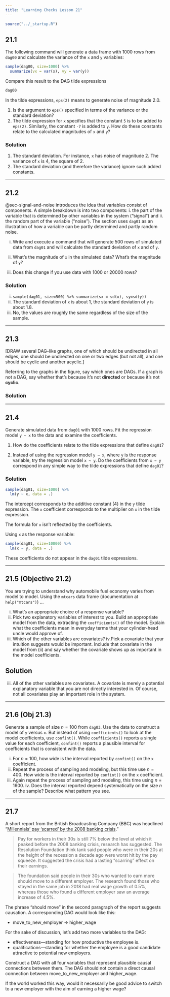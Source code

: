 ```yaml
---
title: "Learning Checks Lesson 21"
---
```


```r
source("../_startup.R")
```

## 21.1

The following command will generate a data frame with 1000 rows from `dag00` and calculate the variance of the `x` and `y` variables:

```r
sample(dag00, size=1000) %>%
  summarize(vx = var(x), vy = var(y))
```

Compare this result to the DAG tilde expressions

```r
dag00
```

In the tilde expressions, `eps(2)` means to generate noise of magnitude 2.0.

1. Is the argument to `eps()` specified in terms of the variance or the standard deviation?
2. The tilde expression for `x` specifies that the constant `5` is to be added to `eps(2)`. Similarly, the constant `-7` is added to `y`.  How do these constants relate to the calculated magnitudes of `x` and `y`?

### Solution

1. The standard deviation. For instance, `x` has noise of magnitude 2. The variance of `x` is 4, the square of 2.
2. The standard deviation (and therefore the variance) ignore such added constants.

--------



## 21.2

@sec-signal-and-noise introduces the idea that variables consist of components. A simple breakdown is into two components: i. the part of the variable that is determined by other variables in the system ("signal") and ii. the random part of the variable ("noise"). The section uses `dag01` as an illustration of how a variable can be partly determined and partly random noise.

i. Write and execute a command that will generate 500 rows of simulated data from `dag01` and will calculate the standard deviation of `x` and of `y`. 

ii. What's the magnitude of `x` in the simulated data? What's the magnitude of `y`?

iii. Does this change if you use data with 1000 or 20000 rows?




### Solution

i. `sample(dag01, size=500) %>% summarize(sx = sd(x), sy=sd(y))`
ii. The standard deviation of `x` is about 1, the standard deviation of `y` is about 1.8.
iii. No, the values are roughly the same regardless of the size of the sample.

----------



## 21.3

[DRAW several DAG-like graphs, one of which should be undirected in all edges, one should be undirected on one or two edges (but not all), and one should be cyclic and another acyclic.]

Referring to the graphs in the figure, say which ones are DAGs. If a graph is not a DAG, say whether that's because it's not **directed** or because it's not **cyclic**.

### Solution



----------

## 21.4

Generate simulated data from `dag01` with 1000 rows. Fit the regression model `y ~ x` to the data and examine the coefficients. 

1. How do the coefficients relate to the tilde expressions that define `dag01`?

2. Instead of using the regression model `y ~ x`, where `y` is the response variable, try the regression model `x ~ y`. Do the coefficients from `x ~ y` correspond in any simple way to the tilde expressions that define `dag01`?

### Solution

```r
sample(dag01, size=1000) %>%
  lm(y ~ x, data = .)
```

The intercept corresponds to the additive constant (4) in the `y` tilde expression. The `x` coefficient corresponds to the multiplier on `x` in the tilde expression. 

The formula for `x` isn't reflected by the coefficients.


Using `x` as the response variable:

```r
sample(dag01, size=10000) %>%
  lm(x ~ y, data = .)
```

These coefficients do not appear in the `dag01` tilde expressions.

--------

## 21.5 (Objective 21.2)

You are trying to understand why automobile fuel economy varies from model to model. Using the `mtcars` data frame (documentation at `help("mtcars")`) ...

i. What's an appropriate choice of a response variable?
ii. Pick two explanatory variables of interest to you. Build an appropriate model from the data, extracting the `coefficients()` of the model. Explain what the coefficients mean in everyday terms that your cylinder-head uncle would approve of.
iii. Which of the other variables are covariates? 
iv.Pick a covariate that your intuition suggests would be important. Include that covariate in the model from (ii) and say whether the covariate shows up as important in the model coefficients.

::: {.callout-note}
## Solution

iii. All of the other variables are covariates. A covariate is merely a potential explanatory variable that you are not directly interested in. Of course, not all covariates play an important role in the system.
:::

----------

## 21.6 (Obj 21.3)

Generate a sample of size $n=100$ from `dag03`. Use the data to construct a model of `y` versus `x`. But instead of using `coefficients()` to look at the model coefficients, use `confint()`. While `coefficients()` reports a single value for each coefficient, `confint()` reports a plausible interval for coefficients that is consistent with the data. 

i. For $n=100$, how wide is the interval reported by `confint()` on the `x` coefficient.
ii. Repeat the process of sampling and modeling, but this time use $n=400$. How wide is the interval reported by `confint()` on the `x` coefficient.
iii. Again repeat the process of sampling and modeling, this time using $n=1600$. iv. Does the interval reported depend systematically on the size $n$ of the sample? Describe what pattern you see.

--------

## 21.7

A short report from the British Broadcasting Company (BBC) was headlined "[Millennials' pay 'scarred' by the 2008 banking crisis](https://www.bbc.com/news/business-47106711)."

> Pay for workers in their 30s is still 7% below the level at which it peaked before the 2008 banking crisis, research has suggested. The Resolution Foundation think tank said people who were in their 20s at the height of the recession a decade ago were worst hit by the pay squeeze. It suggested the crisis had a lasting "scarring" effect on their earnings.

> The foundation said people in their 30s who wanted to earn more should move to a different employer. The research found those who stayed in the same job in 2018 had real wage growth of 0.5%, whereas those who found a different employer saw an average increase of 4.5%.

The phrase "should move" in the second paragraph of the report suggests causation. A corresponding DAG would look like this:

- move_to_new_employer $\rightarrow$ higher_wage

For the sake of discussion, let's add two more variables to the DAG:

- effectiveness---standing for how productive the employee is.
- qualifications---standing for whether the employee is a good candidate attractive to potential new employers.

Construct a DAG with all four variables that represent plausible causal connections between them. The DAG should not contain a direct causal connection  between move_to_new_employer and higher_wage.


If the world worked this way, would it necessarily be good advice to switch to a new employer with the aim of earning a higher wage?


